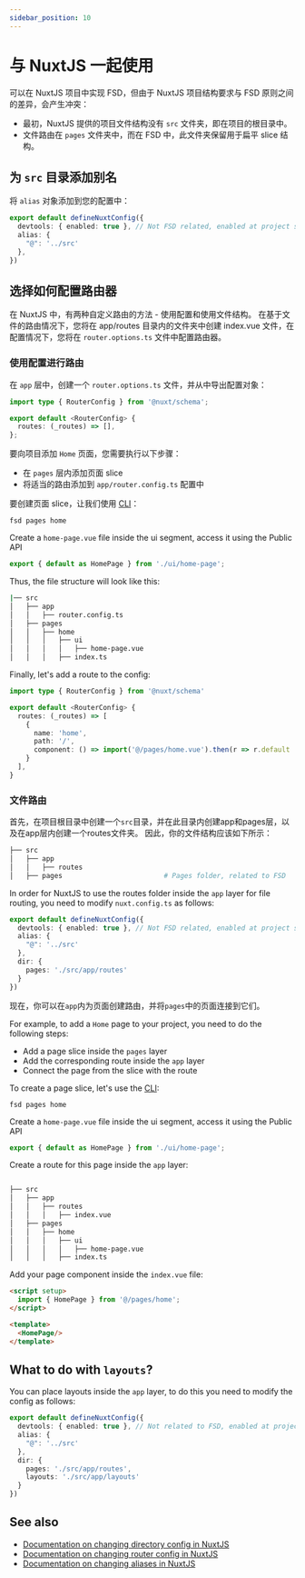 ```yaml
---
sidebar_position: 10
---
```

# 与 NuxtJS 一起使用

可以在 NuxtJS 项目中实现 FSD，但由于 NuxtJS 项目结构要求与 FSD 原则之间的差异，会产生冲突：

- 最初，NuxtJS 提供的项目文件结构没有 `src` 文件夹，即在项目的根目录中。
- 文件路由在 `pages` 文件夹中，而在 FSD 中，此文件夹保留用于扁平 slice 结构。


## 为 `src` 目录添加别名

将 `alias` 对象添加到您的配置中：
```ts title="nuxt.config.ts"
export default defineNuxtConfig({
  devtools: { enabled: true }, // Not FSD related, enabled at project startup
  alias: {
    "@": '../src'
  },
})
```
## 选择如何配置路由器

在 NuxtJS 中，有两种自定义路由的方法 - 使用配置和使用文件结构。
在基于文件的路由情况下，您将在 app/routes 目录内的文件夹中创建 index.vue 文件，在配置情况下，您将在 `router.options.ts` 文件中配置路由器。


### 使用配置进行路由

在 `app` 层中，创建一个 `router.options.ts` 文件，并从中导出配置对象：
```ts title="app/router.options.ts"
import type { RouterConfig } from '@nuxt/schema';

export default <RouterConfig> {
  routes: (_routes) => [],
};

```

要向项目添加 `Home` 页面，您需要执行以下步骤：
- 在 `pages` 层内添加页面 slice
- 将适当的路由添加到 `app/router.config.ts` 配置中


要创建页面 slice，让我们使用 [CLI](https://github.com/feature-sliced/cli)：

```shell
fsd pages home
```

Create a ``home-page.vue`` file inside the ui segment, access it using the Public API

```ts title="src/pages/home/index.ts"
export { default as HomePage } from './ui/home-page';
```

Thus, the file structure will look like this:
```sh
|── src
│   ├── app
│   │   ├── router.config.ts
│   ├── pages
│   │   ├── home
│   │   │   ├── ui
│   │   │   │   ├── home-page.vue
│   │   │   ├── index.ts
```
Finally, let's add a route to the config:

```ts title="app/router.config.ts"
import type { RouterConfig } from '@nuxt/schema'

export default <RouterConfig> {
  routes: (_routes) => [
    {
      name: 'home',
      path: '/',
      component: () => import('@/pages/home.vue').then(r => r.default || r)
    }
  ],
}
```

### 文件路由

首先，在项目根目录中创建一个`src`目录，并在此目录内创建app和pages层，以及在app层内创建一个routes文件夹。
因此，你的文件结构应该如下所示：

```sh
├── src
│   ├── app
│   │   ├── routes
│   ├── pages                         # Pages folder, related to FSD
```

In order for NuxtJS to use the routes folder inside the `app` layer for file routing, you need to modify `nuxt.config.ts` as follows:
```ts title="nuxt.config.ts"
export default defineNuxtConfig({
  devtools: { enabled: true }, // Not FSD related, enabled at project startup
  alias: {
    "@": '../src'
  },
  dir: {
    pages: './src/app/routes'
  }
})
```

现在，你可以在`app`内为页面创建路由，并将`pages`中的页面连接到它们。

For example, to add a `Home` page to your project, you need to do the following steps:
- Add a page slice inside the `pages` layer
- Add the corresponding route inside the `app` layer
- Connect the page from the slice with the route

To create a page slice, let's use the [CLI](https://github.com/feature-sliced/cli):

```shell
fsd pages home
```

Create a ``home-page.vue`` file inside the ui segment, access it using the Public API

```ts title="src/pages/home/index.ts"
export { default as HomePage } from './ui/home-page';
```

Create a route for this page inside the `app` layer:

```sh

├── src
│   ├── app
│   │   ├── routes
│   │   │   ├── index.vue
│   ├── pages
│   │   ├── home
│   │   │   ├── ui
│   │   │   │   ├── home-page.vue
│   │   │   ├── index.ts
```

Add your page component inside the `index.vue` file:

```html title="src/app/routes/index.vue"
<script setup>
  import { HomePage } from '@/pages/home';
</script>

<template>
  <HomePage/>
</template>
```

## What to do with `layouts`?

You can place layouts inside the `app` layer, to do this you need to modify the config as follows:

```ts title="nuxt.config.ts"
export default defineNuxtConfig({
  devtools: { enabled: true }, // Not related to FSD, enabled at project startup
  alias: {
    "@": '../src'
  },
  dir: {
    pages: './src/app/routes',
    layouts: './src/app/layouts'
  }
})
```


## See also

- [Documentation on changing directory config in NuxtJS](https://nuxt.com/docs/api/nuxt-config#dir)
- [Documentation on changing router config in NuxtJS](https://nuxt.com/docs/guide/recipes/custom-routing#router-config)
- [Documentation on changing aliases in NuxtJS](https://nuxt.com/docs/api/nuxt-config#alias)

